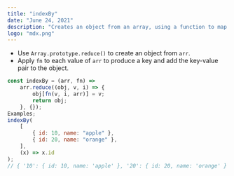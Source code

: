 ```yaml
---
title: "indexBy"
date: "June 24, 2021"
description: "Creates an object from an array, using a function to map each value to a key."
logo: "mdx.png"
---
```


-   Use `Array.prototype.reduce()` to create an object from `arr`.
-   Apply `fn` to each value of `arr` to produce a key and add the key-value pair to the object.

```js
const indexBy = (arr, fn) =>
    arr.reduce((obj, v, i) => {
        obj[fn(v, i, arr)] = v;
        return obj;
    }, {});
Examples;
indexBy(
    [
        { id: 10, name: "apple" },
        { id: 20, name: "orange" },
    ],
    (x) => x.id
);
// { '10': { id: 10, name: 'apple' }, '20': { id: 20, name: 'orange' } }
```
